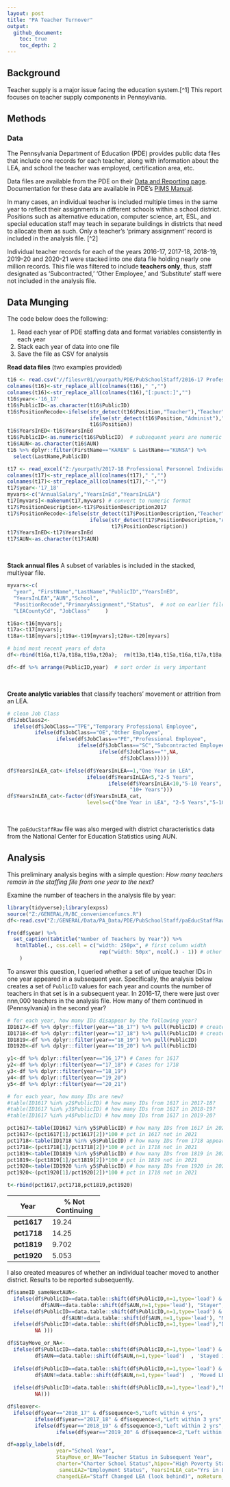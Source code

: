 ```yaml
---
layout: post
title: "PA Teacher Turnover"
output: 
  github_document:
    toc: true
    toc_depth: 2
---
```



## Background

Teacher supply is a major issue facing the education system.[^1] This report focuses on teacher supply components in Pennsylvania.

## Methods


### Data
The Pennsylvania Department of Education (PDE) provides public data files that include one records for each teacher, along with information about the LEA, and school the teacher was employed, certification area, etc.  

Data files are available from the PDE on their <a href="https://www.education.pa.gov/DataAndReporting/ProfSupPers/Pages/ProfPersIndStaff.aspx">Data and Reporting page</a>. Documentation for these data are available in PDE's <a href="https://www.education.pa.gov/Documents/Teachers-Administrators/PIMS/PIMS%20Manuals/2021-2022%20PIMS%20Manual%20Vol%201.pdf">PIMS Manual</a>.

In many cases, an individual teacher is included multiple times in the same year to reflect their assignments in different schools within a school district. Positions such as alternative education, computer science, art, ESL, and special education staff may teach in separate buildings in districts that need to allocate them as such. Only a teacher's 'primary assignment' record is included in the analysis file. [^2]

Individual teacher records for each of the years 2016-17, 2017-18, 2018-19, 2019-20 and 2020-21 were stacked into one data file holding nearly one million records. This file was filtered to include **teachers only**, thus, staff designated as 'Subcontracted,' 'Other Employee,' and 'Substitute' staff were not included in the analysis file. 

  

## Data Munging
The code below does the following:

1. Read each year of PDE staffing data and format variables consistently in each year
2. Stack each year of data into one file
3. Save the file as CSV for analysis

**Read data files** (two examples provided)
```r
t16 <- read.csv("//filesvr01/yourpath/PDE/PubSchoolStaff/2016-17 Professional Personnel Individual Staff Report.csv")
colnames(t16)<-str_replace_all(colnames(t16)," ","")
colnames(t16)<-str_replace_all(colnames(t16),"[:punct:]","")
t16$year<-'16_17'
t16$PublicID<-as.character(t16$PublicID)
t16$PositionRecode<-ifelse(str_detect(t16$Position,"Teacher"),"Teacher",
                           ifelse(str_detect(t16$Position,"Administ"),"Admin",
                           t16$Position))
t16$YearsInED<-t16$YearsInEd
t16$PublicID<-as.numeric(t16$PublicID)  # subsequent years are numeric format
t16$AUN<-as.character(t16$AUN)
t16 %>% dplyr::filter(FirstName=="KAREN" & LastName=="KUNSA") %>%
  select(LastName,PublicID)

t17 <- read_excel("Z:/yourpath/2017-18 Professional Personnel Individual Staff Report.xlsx")
colnames(t17)<-str_replace_all(colnames(t17)," ","")
colnames(t17)<-str_replace_all(colnames(t17),"-","")
t17$year<-'17_18'
myvars<-c("AnnualSalary","YearsInEd","YearsInLEA")
t17[myvars]<-makenum(t17,myvars) # convert to numeric format
t17$PositionDescription<-t17$PositionDescription2017
t17$PositionRecode<-ifelse(str_detect(t17$PositionDescription,"Teacher"),"Teacher",
                           ifelse(str_detect(t17$PositionDescription,"Administ"),"Admin",
                                  t17$PositionDescription))
t17$YearsInED<-t17$YearsInEd
t17$AUN<-as.character(t17$AUN)

```

\ 

**Stack annual files** A subset of variables is included in the stacked, multiyear file.

```r
myvars<-c(
  "year", "FirstName","LastName","PublicID","YearsInED",
  "YearsInLEA","AUN","School",
  "PositionRecode","PrimaryAssignment","Status",  # not on earlier files
  "LEACountyCd", "JobClass"     )

t16a<-t16[myvars];
t17a<-t17[myvars];
t18a<-t18[myvars];t19a<-t19[myvars];t20a<-t20[myvars]

# bind most recent years of data
df<-rbind(t16a,t17a,t18a,t19a,t20a);  rm(t13a,t14a,t15a,t16a,t17a,t18a,t19a,t20a)

df<-df %>% arrange(PublicID,year)  # sort order is very important

```

\ 

**Create analytic variables** that classify teachers' movement or attrition from an LEA.

```r
# clean Job Class
df$JobClass2<-
  ifelse(df$JobClass=="TPE","Temporary Professional Employee",
         ifelse(df$JobClass=="OE","Other Employee",
                ifelse(df$JobClass=="PE","Professional Employee",
                       ifelse(df$JobClass=="SC","Subcontracted Employee",
                              ifelse(df$JobClass=="",NA,
                                     df$JobClass)))))

df$YearsInLEA_cat<-ifelse(df$YearsInLEA==1,"One Year in LEA",
                          ifelse(df$YearsInLEA<5,"2-5 Years",
                                 ifelse(df$YearsInLEA<10,"5-10 Years",
                                        "10+ Years")))
df$YearsInLEA_cat<-factor(df$YearsInLEA_cat,
                          levels=c("One Year in LEA", "2-5 Years","5-10 Years","10+ Years"),ordered = T)

```

\ 

The `paEducStaffRaw` file was also merged with district characteristics data from the National Center for Education Statistics using AUN.


## Analysis
This preliminary analysis begins with a simple question: *How many teachers remain in the staffing file from one year to the next?*

Examine the number of teachers in the analysis file by year:


```r
library(tidyverse);library(expss)
source("Z:/GENERAL/R/BC_conveniencefuncs.R")
df<-read.csv("Z:/GENERAL/Data/PA_Data/PDE/PubSchoolStaff/paEducStaffRaw_SortedTchrsOnly_Merge.csv")

fre(df$year) %>% 
  set_caption(tabtitle("Number of Teachers by Year")) %>% 
   htmlTable(., css.cell = c("width: 250px", # first column width
                              rep("width: 50px", ncol(.) - 1)) # other columns width
    )
```

To answer this question, I  queried whether a set of unique teacher IDs in one year appeared in a subsequent year. Specifically, the analysis below creates a set of `PublicID` values for each year and counts the number of teachers in that set is in a subsequent year. In 2016-17, there were just over nnn,000 teachers in the analysis file. How many of them continued in (Pennsylvania) in the second year?


```r
# for each year, how many IDs disappear by the following year?
ID1617<-df %>% dplyr::filter(year=="16_17") %>% pull(PublicID) # create set of IDs for 1617
ID1718<-df %>% dplyr::filter(year=="17_18") %>% pull(PublicID) # create set of IDs for 1718
ID1819<-df %>% dplyr::filter(year=="18_19") %>% pull(PublicID)
ID1920<-df %>% dplyr::filter(year=="19_20") %>% pull(PublicID)

y1<-df %>% dplyr::filter(year=="16_17") # Cases for 1617
y2<-df %>% dplyr::filter(year=="17_18") # Cases for 1718 
y3<-df %>% dplyr::filter(year=="18_19") 
y4<-df %>% dplyr::filter(year=="19_20") 
y5<-df %>% dplyr::filter(year=="20_21") 

# for each year, how many IDs are new?
#table(ID1617 %in% y2$PublicID) # how many IDs from 1617 in 2017-18?
#table(ID1617 %in% y3$PublicID) # how many IDs from 1617 in 2018-19?
#table(ID1617 %in% y4$PublicID) # how many IDs from 1617 in 2019-20?

pct1617<-table(ID1617 %in% y5$PublicID) # how many IDs from 1617 in 2020-21?
pct1617<-(pct1617[1]/pct1617[2])*100 # pct in 1617 not in 2021
pct1718<-table(ID1718 %in% y5$PublicID) # how many IDs from 1718 appear in 2020-21?
pct1718<-(pct1718[1]/pct1718[2])*100 # pct in 1718 not in 2021
pct1819<-table(ID1819 %in% y5$PublicID) # how many IDs from 1819 in 2020-21?
pct1819<-(pct1819[1]/pct1819[2])*100 # pct in 1819 not in 2021
pct1920<-table(ID1920 %in% y5$PublicID) # how many IDs from 1920 in 2020-21?
pct1920<-(pct1920[1]/pct1920[2])*100 # pct in 1718 not in 2021

t<-rbind(pct1617,pct1718,pct1819,pct1920)

```

------------------------------
   Year       % Not Continuing 
------------- ----------------
 **pct1617**       19.24 

 **pct1718**       14.25 

 **pct1819**       9.702 

 **pct1920**       5.053 
------------------------------



I also created measures of whether an individual teacher moved to another district. Results to be reported subsequently.


```r
df$sameID_sameNextAUN<-
  ifelse(df$PublicID==data.table::shift(df$PublicID,n=1,type='lead') &
           df$AUN==data.table::shift(df$AUN,n=1,type='lead'), "Stayer",
  ifelse(df$PublicID==data.table::shift(df$PublicID,n=1,type='lead') &
                  df$AUN!=data.table::shift(df$AUN,n=1,type='lead'), "Mover",
  ifelse(df$PublicID!=data.table::shift(df$PublicID,n=1,type='lead'),"Different Teacher (NA)",
         NA )))

df$StayMove_or_NA<-
  ifelse(df$PublicID==data.table::shift(df$PublicID,n=1,type='lead') & #next record must be same teacher
         df$AUN==data.table::shift(df$AUN,n=1,type='lead')  , 'Stayed in LEA',
         
  ifelse(df$PublicID==data.table::shift(df$PublicID,n=1,type='lead') &
         df$AUN!=data.table::shift(df$AUN,n=1,type='lead')  , 'Moved LEA',
  
  ifelse(df$PublicID!=data.table::shift(df$PublicID,n=1,type='lead'),"NA: Next Record Diff Tchr",
         NA)))

df$leaver<-
  ifelse(df$year=="2016_17" & df$sequence<5,"Left within 4 yrs",
         ifelse(df$year=="2017_18" & df$sequence<4,"Left within 3 yrs",     
         ifelse(df$year=="2018_19" & df$sequence<3,"Left within 2 yrs",
                ifelse(df$year=="2019_20" & df$sequence<2,"Left within 1 yrs","Other"))))

df=apply_labels(df,
                year="School Year",
                StayMove_or_NA="Teacher Status in Subsequent Year",
                charter="Charter School Status",hipov="High Poverty Status",
                 sameLEA2="Employment Status", YearsInLEA_cat="Yrs in LEA",
                changedLEA="Staff Changed LEA (look behind)", noReturn_paLEA="Staff Did Not Return (look ahead)")

```
